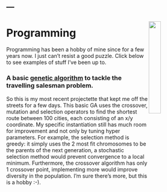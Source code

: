 ---
---
  

<link rel="stylesheet" href="settings.css">

<img src="https://imgs.xkcd.com/comics/ai_research.png"  style="width:25%; margin-right: 0px; margin-top: 8px;" align="right">


# Programming
    
Programming has been a hobby of mine since for a few years now. I just can't resist a good puzzle.
Click below to see examples of stuff I've been up to.
      
### A basic [genetic algorithm](GA.html) to tackle the travelling salesman problem.

So this is my most recent projectette that kept me off the streets for a few days. This basic GA uses the crossover, mutation and selection operators to find the shortest route between 100 cities, each consisting of an x/y coordinate. My specific instantiation still has much room for improvement and not only by tuning hyper parameters. For example, the selection method is greedy: it simply uses the 2 most fit chromosomes to be the parents of the next generation, a stochastic selection method would prevent convergence to a local minimum. Furthermore, the crossover algorithm has only 1 crossover point, implementing more would improve diversity in the population. I'm sure there's more, but this is a hobby :-).
      
      
